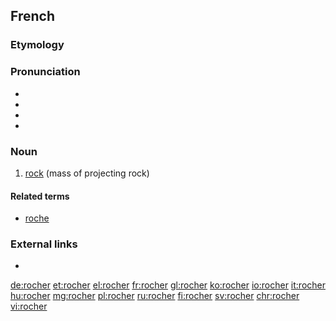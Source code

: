 ==French==

===Etymology===
{{etyl|fro|fr}} {{term|rochier|lang=fro}}

===Pronunciation===
* {{IPA|/ʁo.ʃe/|lang=fr}}
* {{audio|Fr-rocher.ogg|Audio (France, Paris)|lang=fr}}
* {{rhymes|e|lang=fr}}
* {{homophones|rochers|lang=fr}}

===Noun===
{{fr-noun|m}}

# [[rock]] (mass of projecting rock)

====Related terms====
* [[roche]]

===External links===
* {{R:TLFi}}

[[de:rocher]]
[[et:rocher]]
[[el:rocher]]
[[fr:rocher]]
[[gl:rocher]]
[[ko:rocher]]
[[io:rocher]]
[[it:rocher]]
[[hu:rocher]]
[[mg:rocher]]
[[pl:rocher]]
[[ru:rocher]]
[[fi:rocher]]
[[sv:rocher]]
[[chr:rocher]]
[[vi:rocher]]